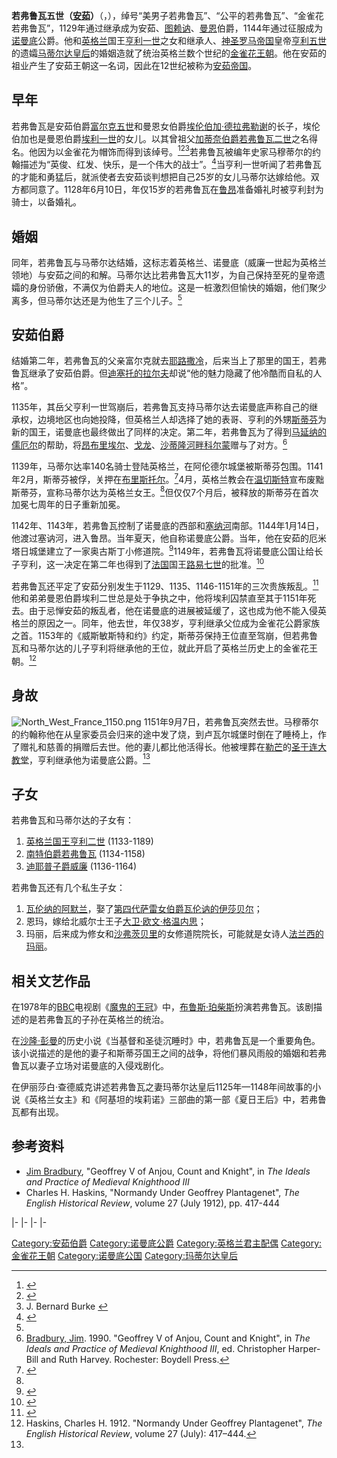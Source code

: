 {{Infobox royalty
| name = 若弗鲁瓦·金雀花
| title = 诺曼公爵<br />安茹、曼恩和摩坦伯爵
| image = Geoffrey of Anjou Monument.jpg
| caption = 来自[[勒芒|勒芒]]他的坟墓的珐琅雕像。他被装饰过的盾牌显示了[[英格兰皇家徽章|英格兰皇家徽章]]的三只狮子的早期起源。
| succession = 安茹伯爵
| reign = 1129年 – 1151年9月7日
| predecessor = [[耶路撒冷的富尔克|年轻的富尔克]]
| successor = [[亨利二世_(英格兰)|短斗篷亨利]]
| succession1 = [[诺曼底公爵|诺曼底公爵]]
| reign1 = 1144 – 1150
| predecessor1 = [[斯蒂芬_(英格兰国王)|斯蒂芬]]
| successor1 = 短斗篷亨利
| spouse = [[马蒂尔达皇后|英格兰的马蒂尔达]] <br />（1128年–1151年；直至他死亡）
| issue = {{plainlist|
*[[亨利二世_(英格兰)|英格兰国王亨利二世]]
*[[南特伯爵若弗鲁瓦|南特伯爵若弗鲁瓦]]
*[[威廉·菲茨因普雷斯|迪耶普子爵威廉]]
*{{link-en|萨里伯爵瓦伦纳的阿默兰|Hamelin de Warenne, Earl of Surrey}}（私生）
*安茹的恩玛（私生）}}
| issue-link = #子女
| house = [[金雀花王朝|金雀花]]（创立者）
| father = [[富爾克_(耶路撒冷國王)|耶路撒冷国王富尔克]]
| mother = [[曼恩女伯爵埃伦伯加|曼恩女伯爵埃伦伯加]]
| birth_date = {{Birth date|1113|8|24|df=yes}}
| death_date = {{Death date and age|1151|9|7|1113|8|24|df=yes}}
| death_place = 法兰西[[卢瓦尔城堡|卢瓦尔城堡]]
| burial_place = 勒芒[[圣于连大教堂|圣于连大教堂]]
}}
'''若弗鲁瓦五世（[[安茹|安茹]]）'''（{{lang|en|Geoffrey V of Anjou}}，{{bd|1113年|8月24日|1151年|9月7日|catIdx=Geoffroy}}），绰号“美男子若弗鲁瓦”、“公平的若弗鲁瓦”、“金雀花若弗鲁瓦”，1129年通过继承成为安茹、[[图赖讷|图赖讷]]、[[曼恩|曼恩]]伯爵，1144年通过征服成为[[诺曼底|诺曼底]]公爵。他和[[英格兰|英格兰]]国王[[亨利一世_(英格兰)|亨利一世]]之女和继承人、[[神圣罗马帝国|神圣罗马帝国]]皇帝[[亨利五世_(神圣罗马帝国)|亨利五世]]的遗孀[[马蒂尔达皇后|马蒂尔达皇后]]的婚姻造就了统治英格兰数个世纪的[[金雀花王朝|金雀花王朝]]。他在安茹的祖业产生了安茹王朝这一名词，因此在12世纪被称为[[安茹帝国|安茹帝国]]。

== 早年 ==
若弗鲁瓦是安茹伯爵[[富尔克五世|富尔克五世]]和曼恩女伯爵[[埃伦伯加·德拉弗勒谢|埃伦伯加·德拉弗勒谢]]的长子，埃伦伯加也是曼恩伯爵[[埃利一世|埃利一世]]的女儿。以其曾祖父[[加蒂奈伯爵若弗鲁瓦二世|加蒂奈伯爵若弗鲁瓦二世]]之名得名。他因为以金雀花为帽饰而得到该绰号。<ref name=Costain>{{cite book |last1=Costain|first1=Thomas B |date=1962|title=The Conquering Family|url=https://archive.org/details/conqueringfamily00cost|url-access=registration|publisher= New York: Popular Library}}</ref>{{rp|9}}<ref name=JonesP>{{cite book |last1=Jones|first1=Dan |date=2013|title=The Plantagenets: The Warrior Kings and Queens Who Made England|url=https://archive.org/details/plantagenetswarr0000jone|publisher=Viking|isbn=9780670026654 }}</ref>{{rp|1}}<ref>J. Bernard Burke {{google books|18KhDgAAQBAJ|The Heraldic Register|page=65}}</ref>若弗鲁瓦被编年史家马穆蒂尔的约翰描述为“英俊、红发、快乐，是一个伟大的战士”。<ref>{{cite book |last1=Norgate |first1=Kate |title=England Under the Angevin Kings |date=1887 |publisher=General Books LLC |isbn=978-1421259840 |pages=261–262}}</ref>当亨利一世听闻了若弗鲁瓦的才能和勇猛后，就派使者去安茹谈判想把自己25岁的女儿马蒂尔达嫁给他。双方都同意了。1128年6月10日，年仅15岁的若弗鲁瓦在[[鲁昂|鲁昂]]准备婚礼时被亨利封为骑士，以备婚礼。

== 婚姻 ==
同年，若弗鲁瓦与马蒂尔达结婚，这标志着英格兰、诺曼底（威廉一世起为英格兰领地）与安茹之间的和解。马蒂尔达比若弗鲁瓦大11岁，为自己保持至死的皇帝遗孀的身份骄傲，不满仅为伯爵夫人的地位。这是一桩激烈但愉快的婚姻，他们聚少离多，但马蒂尔达还是为他生了三个儿子。<ref name=Costain/>{{rp|14–18}}

== 安茹伯爵 ==
结婚第二年，若弗鲁瓦的父亲富尔克就去[[耶路撒冷|耶路撒冷]]，后来当上了那里的国王，若弗鲁瓦继承了安茹伯爵。但[[迪塞托的拉尔夫|迪塞托的拉尔夫]]却说“他的魅力隐藏了他冷酷而自私的人格”。

1135年，其岳父亨利一世驾崩后，若弗鲁瓦支持马蒂尔达去诺曼底声称自己的继承权，边境地区也向她投降，但英格兰人却选择了她的表哥、亨利的外甥[[斯蒂芬_(英格兰国王)|斯蒂芬]]为新的国王，诺曼底也最终做出了同样的决定。第二年，若弗鲁瓦为了得到[[马延纳的儒厄尔|马延纳的儒厄尔]]的帮助，将[[昂布里埃尔|昂布里埃尔]]、[[戈龙|戈龙]]、[[沙蒂隆河畔科尔蒙|沙蒂隆河畔科尔蒙]]赠与了对方。<ref>[[Bradbury,_Jim|Bradbury, Jim]]. 1990. "Geoffrey V of Anjou, Count and Knight", in ''The Ideals and Practice of Medieval Knighthood III'', ed. Christopher Harper-Bill and Ruth Harvey. Rochester: Boydell Press.</ref>

1139年，马蒂尔达率140名骑士登陆英格兰，在阿伦德尔城堡被斯蒂芬包围。1141年2月，斯蒂芬被俘，关押在[[布里斯托尔|布里斯托尔]]。<ref name="#1">{{cite book|title=King Stephen's Reign|last1=King|first1=Edmund|date=2008|publisher=Woodbridge|year=|isbn=|location=London|pages=58–79}}</ref>4月，英格兰教会在[[温切斯特|温切斯特]]宣布废黜斯蒂芬，宣称马蒂尔达为英格兰女王。<ref name="#1"/>但仅仅7个月后，被释放的斯蒂芬在首次加冕七周年的日子重新加冕。

1142年、1143年，若弗鲁瓦控制了诺曼底的西部和[[塞纳河|塞纳河]]南部。1144年1月14日，他渡过塞讷河，进入鲁昂。当年夏天，他自称诺曼底公爵。当年，他在安茹的厄米塔日城堡建立了一家奥古斯丁小修道院。<ref>{{cite book|title=The Haskins Society Journal|last1=Dutton|first1=Kathryn|date=2014|publisher=Boydell|location=London|pages=125–154}}</ref>1149年，若弗鲁瓦将诺曼底公国让给长子亨利，这一决定在第二年也得到了[[法国|法国]]国王[[路易七世_(法兰西)|路易七世]]的批准。<ref>{{cite book |last1=Warren |first1=W.L. |title=Henry II |date=1977 |publisher=University of California Press |location=Berkeley |isbn=978-0520034945 |page=[https://archive.org/details/kingjohn00wlwa/page/38 38] |url-access=registration |url=https://archive.org/details/kingjohn00wlwa/page/38 }}</ref>

若弗鲁瓦还平定了安茹分别发生于1129、1135、1146-1151年的三次贵族叛乱。<ref>{{cite book |last1=Halphen |first1=L (ed.) |last2=Poupardin |first2=R (ed.) |last3=Marmoutier |first3=John of |title=Chroniques des comtes |url=https://archive.org/details/chroniquesdescom00halpuoft |date=1913 |location=Paris}}</ref>他和弟弟曼恩伯爵埃利二世总是处于争执之中，他将埃利囚禁直至其于1151年死去。由于忌惮安茹的叛乱者，他在诺曼底的进展被延缓了，这也成为他不能入侵英格兰的原因之一。同年，他去世，年仅38岁，亨利继承父位成为金雀花公爵家族之首。1153年的《威斯敏斯特和约》约定，斯蒂芬保持王位直至驾崩，但若弗鲁瓦和马蒂尔达的儿子亨利将继承他的王位，就此开启了英格兰历史上的金雀花王朝。<ref name=chh>Haskins, Charles H. 1912. "Normandy Under Geoffrey Plantagenet", ''The English Historical Review'', volume 27 (July): 417–444.</ref>

== 身故 ==
[[File:North_West_France_1150.png|thumb]]
1151年9月7日，若弗鲁瓦突然去世。马穆蒂尔的约翰称他在从皇家委员会归来的途中发了烧，到卢瓦尔城堡时倒在了睡椅上，作了赠礼和慈善的捐赠后去世。他的妻儿都比他活得长。他被埋葬在[[勒芒|勒芒]]的[[圣于连大教堂|圣于连大教堂]]，亨利继承他为诺曼底公爵。<ref name=chh/>

== 子女 ==
若弗鲁瓦和马蒂尔达的子女有：
# [[亨利二世_(英格兰)|英格兰国王亨利二世]] (1133-1189)
# [[若弗鲁瓦_(南特伯爵)|南特伯爵若弗鲁瓦]] (1134-1158)
# [[威廉·菲茨因普雷斯|迪耶普子爵威廉]] (1136-1164)

若弗鲁瓦还有几个私生子女：
# [[瓦伦纳的阿默兰|瓦伦纳的阿默兰]]，娶了[[第四代萨雷女伯爵瓦伦讷的伊莎贝尔|第四代萨雷女伯爵瓦伦讷的伊莎贝尔]]；
# 恩玛，嫁给北威尔士王子[[大卫·欧文·格温内思|大卫·欧文·格温内思]]；
# 玛丽，后来成为修女和[[沙弗茨贝里|沙弗茨贝里]]的女修道院院长，可能就是女诗人[[法兰西的玛丽|法兰西的玛丽]]。

== 相关文艺作品 ==
在1978年的[[BBC|BBC]]电视剧《[[魔鬼的王冠|魔鬼的王冠]]》中，[[布鲁斯·珀柴斯|布鲁斯·珀柴斯]]扮演若弗鲁瓦。该剧描述的是若弗鲁瓦的子孙在英格兰的统治。

在[[沙隆·彭曼|沙隆·彭曼]]的历史小说《当基督和圣徒沉睡时》中，若弗鲁瓦是一个重要角色。该小说描述的是他的妻子和斯蒂芬国王之间的战争，将他们暴风雨般的婚姻和若弗鲁瓦以妻子立场对诺曼底的入侵戏剧化。

在伊丽莎白·查德威克讲述若弗鲁瓦之妻玛蒂尔达皇后1125年—1148年间故事的小说《英格兰女主》和《阿基坦的埃莉诺》三部曲的第一部《夏日王后》中，若弗鲁瓦都有出现。

== 参考资料 ==
{{reflist}}
* [[Jim_Bradbury|Jim Bradbury]], "Geoffrey V of Anjou, Count and Knight", in ''The Ideals and Practice of Medieval Knighthood III''
* Charles H. Haskins, "Normandy Under Geoffrey Plantagenet", ''The English Historical Review'', volume 27 (July 1912), pp. 417-444

{{s-start}}
{{S-hou|[[金雀花王朝|金雀花王朝]]|1113年|8月24日|1151年|9月7日|name=若弗鲁瓦·金雀花}}
{{S-reg|fr}}
|-
{{S-bef|before=[[曼恩的埃伦伯加|埃伦伯加]]}}
{{S-ttl|title=[[曼恩伯爵|曼恩伯爵]]|years=1126年–1151年}}
{{S-aft|after=[[埃利二世_(曼恩)|埃利二世]]}}
|-
{{S-bef|before=[[富尔克_(耶路撒冷)|富尔克五世]]}}
{{S-ttl|title=[[安茹伯爵|安茹伯爵]]|years=1129年–1151年}}
{{S-aft|rows=3|after=[[亨利二世_(英格兰)|亨利二世]]}}
|-
{{S-bef|before=[[尤斯塔斯四世_(布洛涅)|尤斯塔斯]]}}
{{S-ttl|title=[[莫尔坦伯爵|莫尔坦伯爵]]|years=1141年–1151年}}
|-
{{S-bef|before=[[斯蒂芬_(英格兰)|斯蒂芬]]}}
{{S-ttl|title=[[诺曼底公爵|诺曼底公爵]]|years=1144年–1150年}}
{{s-end}}

{{諾曼第公爵}}
{{英格蘭君主配偶}}
{{Authority control}}

{{DEFAULTSORT:Geoffrey Of Anjou}}
[[Category:安茹伯爵|Category:安茹伯爵]]
[[Category:诺曼底公爵|Category:诺曼底公爵]]
[[Category:英格兰君主配偶|Category:英格兰君主配偶]]
[[Category:金雀花王朝|Category:金雀花王朝]]
[[Category:诺曼底公国|Category:诺曼底公国]]
[[Category:玛蒂尔达皇后|Category:玛蒂尔达皇后]]